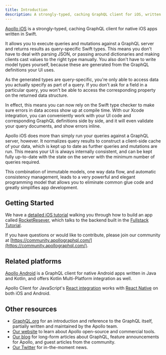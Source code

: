 ```yaml
---
title: Introduction
description: A strongly-typed, caching GraphQL client for iOS, written in Swift
---
```


[Apollo iOS](https://github.com/apollographql/apollo-ios) is a strongly-typed, caching GraphQL client for native iOS apps written in Swift.

It allows you to execute queries and mutations against a GraphQL server and returns results as query-specific Swift types. This means you don't have to deal with parsing JSON, or passing around dictionaries and making clients cast values to the right type manually. You also don't have to write model types yourself, because these are generated from the GraphQL definitions your UI uses.

As the generated types are query-specific, you're only able to access data you actually specify as part of a query. If you don't ask for a field in a particular query, you won't be able to access the corresponding property on the returned data structure.

In effect, this means you can now rely on the Swift type checker to make sure errors in data access show up at compile time. With our Xcode integration, you can conveniently work with your UI code and corresponding GraphQL definitions side by side, and it will even validate your query documents, and show errors inline.

Apollo iOS does more than simply run your queries against a GraphQL server, however. It normalizes query results to construct a client-side cache of your data, which is kept up to date as further queries and mutations are run. This means your UI is always internally consistent, and can be kept fully up-to-date with the state on the server with the minimum number of queries required.

This combination of immutable models, one way data flow, and automatic consistency management, leads to a very powerful and elegant programming model that allows you to eliminate common glue code and greatly simplifies app development.

## Getting Started

We have a [detailed iOS tutorial](./tutorial/tutorial-introduction) walking you through how to build an app called [RocketResever](https://github.com/apollographql/iOSTutorial), which talks to the backend built in the [Fullstack Tutorial](https://www.apollographql.com/docs/tutorial/introduction/).

If you have questions or would like to contribute, please join our community at [https://community.apollographql.com/](https://community.apollographql.com/).

## Related platforms

[Apollo Android](https://github.com/apollographql/apollo-android) is a GraphQL client for native Android apps written in Java and Kotlin, and offers Kotlin Multi-Platform integration as well.

Apollo Client for JavaScript's [React integration](https://apollographql.com/docs/react) works with [React Native](https://facebook.github.io/react-native/) on both iOS and Android.

## Other resources

- [GraphQL.org](http://graphql.org) for an introduction and reference to the GraphQL itself, partially written and maintained by the Apollo team.
- [Our website](http://www.apollographql.com/) to learn about Apollo open-source and commercial tools.
- [Our blog](https://www.apollographql.com/blog/) for long-form articles about GraphQL, feature announcements for Apollo, and guest articles from the community.
- [Our Twitter](https://twitter.com/apollographql) for in-the-moment news.
